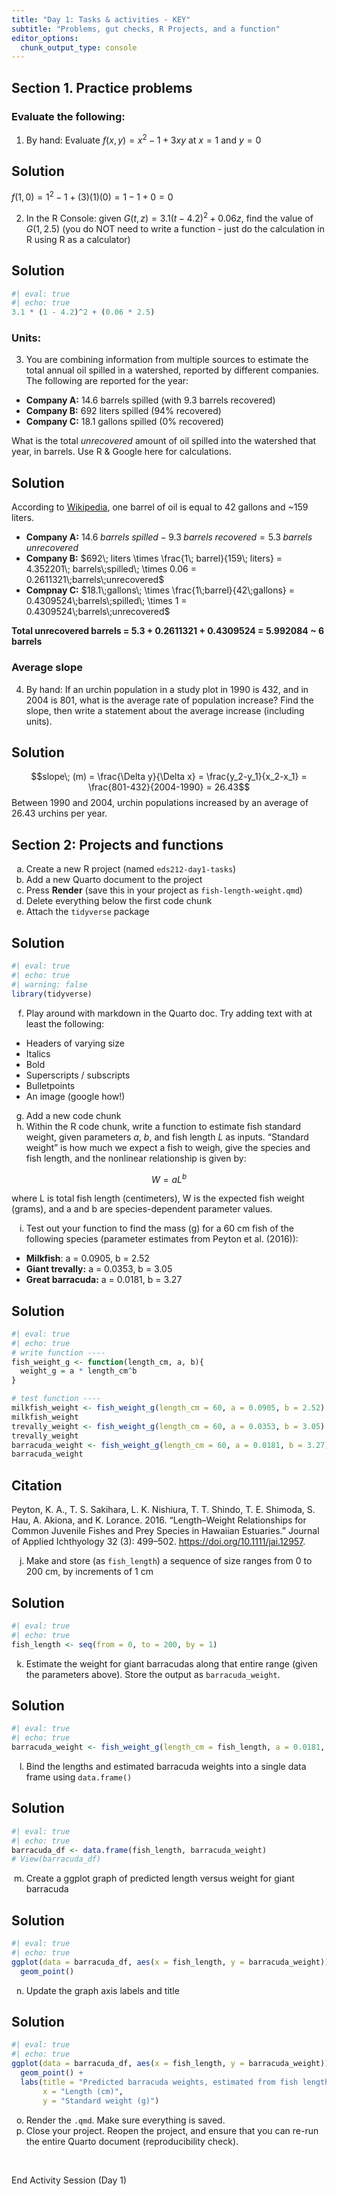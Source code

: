 ```yaml
---
title: "Day 1: Tasks & activities - KEY"
subtitle: "Problems, gut checks, R Projects, and a function"
editor_options: 
  chunk_output_type: console
---
```


## Section 1. Practice problems

### Evaluate the following:

1.  By hand: Evaluate $f(x,y)=x^2-1+3xy$ at $x=1$ and $y = 0$

::: {.callout-important}
## Solution
$f(1,0)=1^2-1+(3)(1)(0) = 1 - 1 + 0 = 0$
:::

2.  In the R Console: given $G(t,z)=3.1(t-4.2)^2 + 0.06z$, find the value of $G(1, 2.5)$ (you do NOT need to write a function - just do the calculation in R using R as a calculator)

::: {.callout-important}
## Solution
```r
#| eval: true
#| echo: true
3.1 * (1 - 4.2)^2 + (0.06 * 2.5)
```
:::

### Units:

3.  You are combining information from multiple sources to estimate the total annual oil spilled in a watershed, reported by different companies. The following are reported for the year:

- **Company A:** 14.6 barrels spilled (with 9.3 barrels recovered)
- **Company B:** 692 liters spilled (94% recovered)
- **Company C:** 18.1 gallons spilled (0% recovered)

What is the total *unrecovered* amount of oil spilled into the watershed that year, in barrels. Use R & Google here for calculations. 

::: {.callout-important}
## Solution
According to [Wikipedia](https://en.wikipedia.org/wiki/Barrel_(unit)), one barrel of oil is equal to 42 gallons and ~159 liters.

- **Company A:** $14.6\; barrels\; spilled - 9.3\; barrels\; recovered = 5.3\; barrels\; unrecovered$
- **Company B:** $692\; liters \times \frac{1\; barrel}{159\; liters} = 4.352201\; barrels\;spilled\; \times 0.06 = 0.2611321\;barrels\;unrecovered$
- **Compnay C:** $18.1\;gallons\; \times \frac{1\;barrel}{42\;gallons} = 0.4309524\;barrels\;spilled\; \times 1 = 0.4309524\;barrels\;unrecovered$

**Total unrecovered barrels = 5.3 + 0.2611321 + 0.4309524 = 5.992084 ~ 6 barrels**
:::

### Average slope

4. By hand: If an urchin population in a study plot in 1990 is 432, and in 2004 is 801, what is the average rate of population increase? Find the slope, then write a statement about the average increase (including units).

::: {.callout-important}
## Solution
$$slope\; (m) = \frac{\Delta y}{\Delta x} = \frac{y_2-y_1}{x_2-x_1} = \frac{801-432}{2004-1990} = 26.43$$
Between 1990 and 2004, urchin populations increased by an average of 26.43 urchins per year.
:::

## Section 2: Projects and functions

a. Create a new R project (named `eds212-day1-tasks`)
b. Add a new Quarto document to the project
c. Press **Render** (save this in your project as `fish-length-weight.qmd`)
d. Delete everything below the first code chunk
e. Attach the `tidyverse` package

::: {.callout-important}
## Solution
```r
#| eval: true
#| echo: true
#| warning: false
library(tidyverse)
```
:::

f. Play around with markdown in the Quarto doc. Try adding text with at least the following:

  - Headers of varying size
  - Italics
  - Bold
  - Superscripts / subscripts
  - Bulletpoints
  - An image (google how!)
  
g. Add a new code chunk
h. Within the R code chunk, write a function to estimate fish standard weight, given parameters $a$, $b$, and fish length $L$ as inputs. "Standard weight" is how much we expect a fish to weigh, give the species and fish length, and the nonlinear relationship is given by:

$$W=aL^b$$ 

where L is total fish length (centimeters), W is the expected fish weight (grams), and a and b are species-dependent parameter values.

i. Test out your function to find the mass (g) for a 60 cm fish of the following species (parameter estimates from Peyton et al. (2016)): 

  - **Milkfish**: a = 0.0905, b = 2.52
  - **Giant trevally:** a = 0.0353, b = 3.05
  - **Great barracuda:** a = 0.0181, b = 3.27
  
::: {.callout-important}
## Solution
```r
#| eval: true
#| echo: true
# write function ----
fish_weight_g <- function(length_cm, a, b){
  weight_g = a * length_cm^b
}

# test function ----
milkfish_weight <- fish_weight_g(length_cm = 60, a = 0.0905, b = 2.52)
milkfish_weight
trevally_weight <- fish_weight_g(length_cm = 60, a = 0.0353, b = 3.05)
trevally_weight
barracuda_weight <- fish_weight_g(length_cm = 60, a = 0.0181, b = 3.27)
barracuda_weight
```
:::

::: {.callout-note}
## Citation
Peyton, K. A., T. S. Sakihara, L. K. Nishiura, T. T. Shindo, T. E. Shimoda, S. Hau, A. Akiona, and K. Lorance. 2016. “Length–Weight Relationships for Common Juvenile Fishes and Prey Species in Hawaiian Estuaries.” Journal of Applied Ichthyology 32 (3): 499–502. <https://doi.org/10.1111/jai.12957>. 
:::

j. Make and store (as `fish_length`) a sequence of size ranges from 0 to 200 cm, by increments of 1 cm

::: {.callout-important}
## Solution
```r
#| eval: true
#| echo: true
fish_length <- seq(from = 0, to = 200, by = 1)
```
:::

k. Estimate the weight for giant barracudas along that entire range (given the parameters above). Store the output as `barracuda_weight`.

::: {.callout-important}
## Solution
```r
#| eval: true
#| echo: true
barracuda_weight <- fish_weight_g(length_cm = fish_length, a = 0.0181, b = 3.27)
```
:::

l. Bind the lengths and estimated barracuda weights into a single data frame using `data.frame()`

::: {.callout-important}
## Solution
```r
#| eval: true
#| echo: true
barracuda_df <- data.frame(fish_length, barracuda_weight)
# View(barracuda_df)
```
:::

m. Create a ggplot graph of predicted length versus weight for giant barracuda

::: {.callout-important}
## Solution
```r
#| eval: true
#| echo: true
ggplot(data = barracuda_df, aes(x = fish_length, y = barracuda_weight)) +
  geom_point()
```
:::

n. Update the graph axis labels and title

::: {.callout-important}
## Solution
```r
#| eval: true
#| echo: true
ggplot(data = barracuda_df, aes(x = fish_length, y = barracuda_weight)) +
  geom_point() +
  labs(title = "Predicted barracuda weights, estimated from fish lengths",
       x = "Length (cm)",
       y = "Standard weight (g)")
```
:::

o. Render the `.qmd`. Make sure everything is saved.
p. Close your project. Reopen the project, and ensure that you can re-run the entire Quarto document (reproducibility check). 

<br>

::: {.center-text .body-text-xl .teal-text}
End Activity Session (Day 1)
:::
